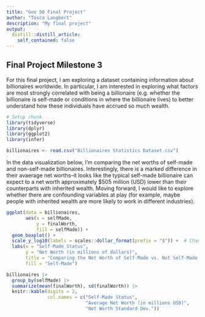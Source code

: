 ```yaml
---
title: "Gov 50 Final Project"
author: "Tosca Langbert"
description: "My final project"
output:
  distill::distill_article:
    self_contained: false
---
```


## Final Project Milestone 3
 
For this final project, I am exploring a dataset containing information about billionaires worldwide. In particular, I am interested in exploring what factors are most strongly correlated with being a billionaire (e.g. whether the billionaire is self-made or conditions in where the billionaire lives) to better understand how these individuals have accrued so much wealth. 

```r
# Setup chunk
library(tidyverse)
library(dplyr)
library(ggplot2)
library(infer)
```

```r
billionaires <- read.csv("Billionaires Statistics Dataset.csv")
```

In the data visualization below, I'm comparing the net worths of self-made and non-self-made billionaires. Interestingly, there is a marked difference in their avaerage net worths--it looks like the typical self-made billionaire can expect to a net worth approximately $505 million (USD) lower than their counterparts with inherited wealth. Moving forward, I would like to explore whether there are confounding variables at play (for example, maybe people with inherited wealth are more likely to work in different industries). 

```r
ggplot(data = billionaires, 
       aes(x = selfMade, 
           y = finalWorth, 
           fill = selfMade)) +
  geom_boxplot() +
  scale_y_log10(labels = scales::dollar_format(prefix = "$")) +  # Change scale of y axis w/ help of GPT <3 
  labs(x = "Self-Made Status", 
       y = "Net Worth (in millions of dollars)", 
       title = "Comparing the Net Worth of Self-Made vs. Not Self-Made Billionaires", 
       fill = "Self-Made")
```

```r
billionaires |>
  group_by(selfMade) |>
  summarize(mean(finalWorth), sd(finalWorth)) |>
  knitr::kable(digits = 2,
               col.names = c("Self-Made Status", 
                             "Average Net Worth (in millions USD)",
                             "Net Worth Standard Dev."))
```


